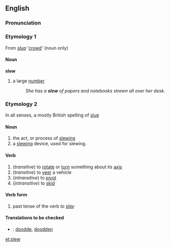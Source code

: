 ==English==
=== Pronunciation ===
{{IPA|[slu&#720;]}}

===Etymology 1===
From {{Ir.}} ''[[slua]]'' '[[crowd]]' (noun only)

====Noun====
'''slew'''
# a large [[number]]
#:''She has a '''slew''' of papers and notebooks strewn all over her desk.''

===Etymology 2===
In all senses, a mostly British spelling of [[slue]]
====Noun====
# the act, or process of [[slewing]]
# a [[slewing]] device, used for slewing.

==== Verb ====
{{en-infl-reg-consonant|slew||}}
#(''transitive'') to [[rotate]] or [[turn]] something about its [[axis]]
#(''transitive'') to [[veer]] a vehicle
#(''intransitive'') to [[pivot]]
#{''intransitive'') to [[skid]]

==== Verb form ====
# past tense of the verb ''to [[slay]]''

==== Translations to be checked ====
*{{ttbc|Dutch}}: [[doodde]], [[doodden]]

[[et:slew]]
